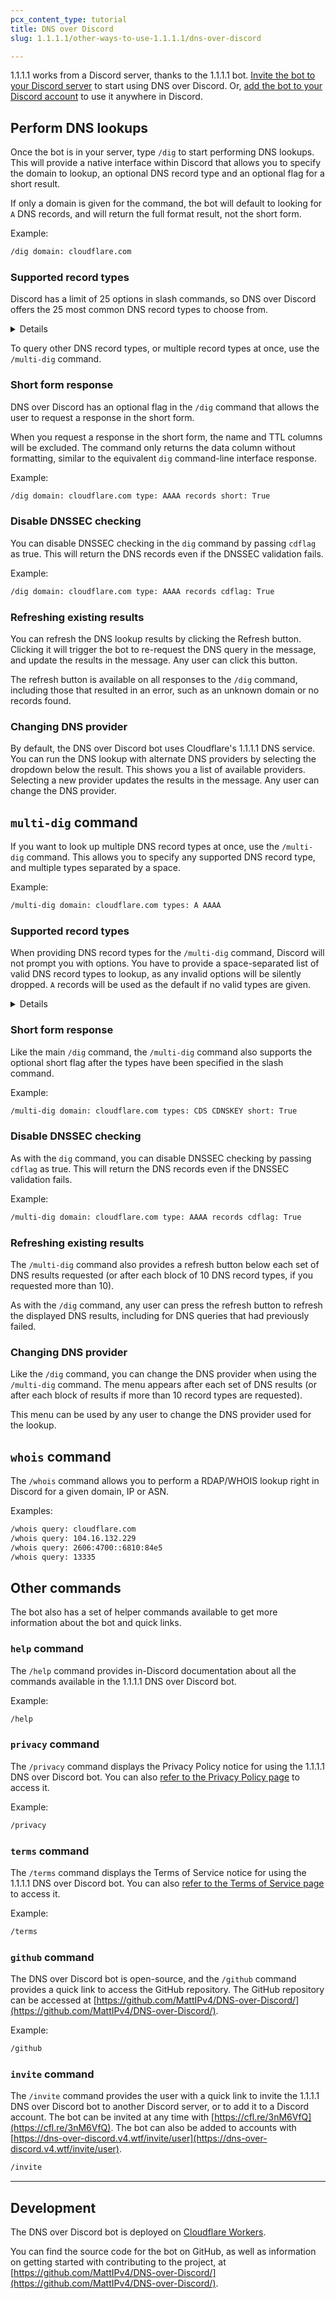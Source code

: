 ```yaml
---
pcx_content_type: tutorial
title: DNS over Discord
slug: 1.1.1.1/other-ways-to-use-1.1.1.1/dns-over-discord

---
```



1.1.1.1 works from a Discord server, thanks to the 1.1.1.1 bot. [Invite the bot to your Discord server](https://cfl.re/3nM6VfQ) to start using DNS over Discord. Or, [add the bot to your Discord account](https://dns-over-discord.v4.wtf/invite/user) to use it anywhere in Discord.

## Perform DNS lookups

Once the bot is in your server, type `/dig` to start performing DNS lookups. This will provide a native interface within Discord that allows you to specify the domain to lookup, an optional DNS record type and an optional flag for a short result.

If only a domain is given for the command, the bot will default to looking for `A` DNS records, and will return the full format result, not the short form.

Example:

```txt
/dig domain: cloudflare.com
```

### Supported record types

Discord has a limit of 25 options in slash commands, so DNS over Discord offers the 25 most common DNS record types to choose from.


<Details header="Supported DNS record types">

* `A`
* `AAAA`
* `CAA`
* `CDNSKEY`
* `CDS`
* `CERT`
* `CNAME`
* `DNSKEY`
* `DS`
* `HINFO`
* `HTTPS`
* `LOC`
* `MX`
* `NAPTR`
* `NS`
* `PTR`
* `SMIMEA`
* `SOA`
* `SPF`
* `SRV`
* `SSHFP`
* `SVCB`
* `TLSA`
* `TXT`
* `URI`


</Details>

To query other DNS record types, or multiple record types at once, use the `/multi-dig` command.

### Short form response

DNS over Discord has an optional flag in the `/dig` command that allows the user to request a response in the short form.

When you request a response in the short form, the name and TTL columns will be excluded. The command only returns the data column without formatting, similar to the equivalent `dig` command-line interface response.

Example:

```txt
/dig domain: cloudflare.com type: AAAA records short: True
```

### Disable DNSSEC checking

You can disable DNSSEC checking in the `dig` command by passing `cdflag` as true. This will return the DNS records even if the DNSSEC validation fails.

Example:

```txt
/dig domain: cloudflare.com type: AAAA records cdflag: True
```

### Refreshing existing results

You can refresh the DNS lookup results by clicking the Refresh button. Clicking it will trigger the bot to re-request the DNS query in the message, and update the results in the message. Any user can click this button.

The refresh button is available on all responses to the `/dig` command, including those that resulted in an error, such as an unknown domain or no records found.

### Changing DNS provider

By default, the DNS over Discord bot uses Cloudflare's 1.1.1.1 DNS service. You can run the DNS lookup with alternate DNS providers by selecting the dropdown below the result. This shows you a list of available providers. Selecting a new provider updates the results in the message. Any user can change the DNS provider.

## `multi-dig` command

If you want to look up multiple DNS record types at once, use the `/multi-dig` command. This allows you to specify any supported DNS record type, and multiple types separated by a space.

Example:

```txt
/multi-dig domain: cloudflare.com types: A AAAA
```

### Supported record types

When providing DNS record types for the `/multi-dig` command, Discord will not prompt you with options. You have to provide a space-separated list of valid DNS record types to lookup, as any invalid options will be silently dropped. `A` records will be used as the default if no valid types are given.


<Details header="DNS record types supported and considered valid by the bot">

Use a `*` (asterisk) in place of a record type to get DNS results for all supported types.

* `A`
* `AAAA`
* `AFSDB`
* `APL`
* `CAA`
* `CDNSKEY`
* `CDS`
* `CERT`
* `CNAME`
* `CSYNC`
* `DHCID`
* `DLV`
* `DNAME`
* `DNSKEY`
* `DS`
* `EUI48`
* `EUI64`
* `HINFO`
* `HIP`
* `HTTPS`
* `IPSECKEY`
* `KEY`
* `KX`
* `LOC`
* `MX`
* `NAPTR`
* `NS`
* `NSEC`
* `NSEC3`
* `NSEC3PARAM`
* `OPENPGPKEY`
* `PTR`
* `RP`
* `SMIMEA`
* `SOA`
* `SPF`
* `SRV`
* `SSHFP`
* `SVCB`
* `TA`
* `TKEY`
* `TLSA`
* `TXT`
* `URI`
* `ZONEMD`


</Details>

### Short form response

Like the main `/dig` command, the `/multi-dig` command also supports the optional short flag after the types have been specified in the slash command.

Example:

```txt
/multi-dig domain: cloudflare.com types: CDS CDNSKEY short: True
```

### Disable DNSSEC checking

As with the `dig` command, you can disable DNSSEC checking by passing `cdflag` as true. This will return the DNS records even if the DNSSEC validation fails.

Example:

```txt
/multi-dig domain: cloudflare.com type: AAAA records cdflag: True
```

### Refreshing existing results

The `/multi-dig` command also provides a refresh button below each set of DNS results requested (or after each block of 10 DNS record types, if you requested more than 10).

As with the `/dig` command, any user can press the refresh button to refresh the displayed DNS results, including for DNS queries that had previously failed.

### Changing DNS provider

Like the `/dig` command, you can change the DNS provider when using the `/multi-dig` command. The menu appears after each set of DNS results (or after each block of results if more than 10 record types are requested).

This menu can be used by any user to change the DNS provider used for the lookup.

## `whois` command

The `/whois` command allows you to perform a RDAP/WHOIS lookup right in Discord for a given domain, IP or ASN.

Examples:

```txt
/whois query: cloudflare.com
/whois query: 104.16.132.229
/whois query: 2606:4700::6810:84e5
/whois query: 13335
```

## Other commands

The bot also has a set of helper commands available to get more information about the bot and quick links.

### `help` command

The `/help` command provides in-Discord documentation about all the commands available in the 1.1.1.1 DNS over Discord bot.

Example:

```txt
/help
```

### `privacy` command

The `/privacy` command displays the Privacy Policy notice for using the 1.1.1.1 DNS over Discord bot. You can also [refer to the Privacy Policy page](https://dns-over-discord.v4.wtf/privacy) to access it.

Example:

```txt
/privacy
```

### `terms` command

The `/terms` command displays the Terms of Service notice for using the 1.1.1.1 DNS over Discord bot. You can also [refer to the Terms of Service page](https://dns-over-discord.v4.wtf/terms) to access it.

Example:

```txt
/terms
```

### `github` command

The DNS over Discord bot is open-source, and the `/github` command provides a quick link to access the GitHub repository. The GitHub repository can be accessed at [https://github.com/MattIPv4/DNS-over-Discord/](https://github.com/MattIPv4/DNS-over-Discord/).

Example:

```txt
/github
```

### `invite` command

The `/invite` command provides the user with a quick link to invite the 1.1.1.1 DNS over Discord bot to another Discord server, or to add it to a Discord account.
The bot can be invited at any time with [https://cfl.re/3nM6VfQ](https://cfl.re/3nM6VfQ).
The bot can also be added to accounts with [https://dns-over-discord.v4.wtf/invite/user](https://dns-over-discord.v4.wtf/invite/user).

```txt
/invite
```

***

## Development

The DNS over Discord bot is deployed on [Cloudflare Workers](https://workers.cloudflare.com/).

You can find the source code for the bot on GitHub, as well as information on getting started with contributing to the project, at [https://github.com/MattIPv4/DNS-over-Discord/](https://github.com/MattIPv4/DNS-over-Discord/).
